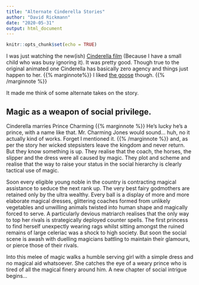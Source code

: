 ```yaml
---
title: "Alternate Cinderella Stories"
author: "David Rickmann"
date: "2020-05-31"
output: html_document
---
```


```r
knitr::opts_chunk$set(echo = TRUE)
```

I was just watching the new(ish) [Cinderella film](https://www.imdb.com/title/tt1661199/) (Because I have a small child who was busy ignoring it). It was pretty good. Though true to the original animated one Cinderella has basically zero agency and things just happen to her. {{% marginnote%}}  I liked [the goose](https://twitter.com/DavidRickmann/status/1267048081436151811) though. {{% /marginnote %}}

It made me think of some alternate takes on the story.

## Magic as a weapon of social privilege.
Cinderella marries Prince Charming {{% marginnote %}} He's lucky he's a prince, with a name like that. Mr. Charming Jones would sound... huh, no it actually kind of works. Forget I mentioned it. {{% /marginnote %}} and, as per the story her wicked stepsisters leave the kingdom and never return. But they know something is up. They realise that the coach, the horses, the slipper and the dress were all caused by magic. They plot and scheme and realise that the way to raise your status in the social hierarchy is clearly tactical use of magic. 

Soon every eligible young noble in the country is contracting magical assistance to seduce the next rank up. The very best fairy godmothers are retained only by the ultra wealthy. Every ball is a display of more and more elaborate magical dresses, glittering coaches formed from unlikely vegetables and unwilling animals twisted into human shape and magically forced to serve. 
A particularly devious matriarch realises that the only way to top her rivals is strategically deployed counter spells. The first princess to find herself unexpectly wearing rags whilst sitting amongst the ruined remains of large celeriac was a shock to high society. But soon the social scene is awash with duelling magicians battling to maintain their glamours, or pierce those of their rivals.

Into this melee of magic walks a humble serving girl with a simple dress and no magical aid whatsoever. She catches the eye of a weary prince who is tired of all the magical finery around him. A new chapter of social intrigue begins...

